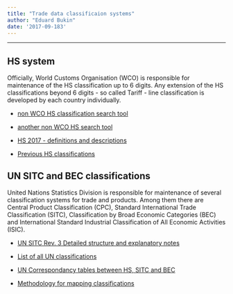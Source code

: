 ```yaml
---
title: "Trade data classificaion systems"
author: "Eduard Bukin"
date: '2017-09-183'
---
```


---

## HS system

Officially, World Customs Organisation (WCO) is responsible for maintenance of the HS classification up to 6 digits. Any extension of the HS classifications beyond 6 digits - so called Tariff - line classification is developed by each country individually.  

*  [non WCO HS classification search tool](https://www.foreign-trade.com/reference/hscode.htm)

*  [another non WCO HS search tool](http://www.findhs.codes/)

*  [HS 2017 - definitions and descriptions](http://www.wcoomd.org/en/topics/nomenclature/instrument-and-tools/hs-nomenclature-2017-edition.aspx)

*  [Previous HS classifications](http://www.wcoomd.org/en/topics/nomenclature/instrument-and-tools/hs_nomenclature_previous_editions.aspx)

## UN SITC and BEC classifications

United Nations Statistics Division is responsible for maintenance of several classification systems for trade and products. Among them there are Central Product Classification (CPC), Standard International Trade Classification (SITC), Classification by Broad Economic Categories (BEC) and International Standard Industrial Classification of All Economic Activities (ISIC).

*  [UN SITC Rev. 3 Detailed structure and explanatory notes](https://unstats.un.org/unsd/cr/registry/regcst.asp?Cl=14)

*  [List of all UN classifications](https://unstats.un.org/unsd/cr/registry/regct.asp?Lg=1)

*  [UN Correspondancy tables between HS, SITC and BEC](https://unstats.un.org/unsd/trade/classifications/correspondence-tables.asp)

*  [Methodology for mapping classifications](https://unstats.un.org/unsd/trade/classifications/corr-notes/HS2017%20conversion%20to%20earlier%20HS%20versions%20and%20other%20classifications.pdf)

